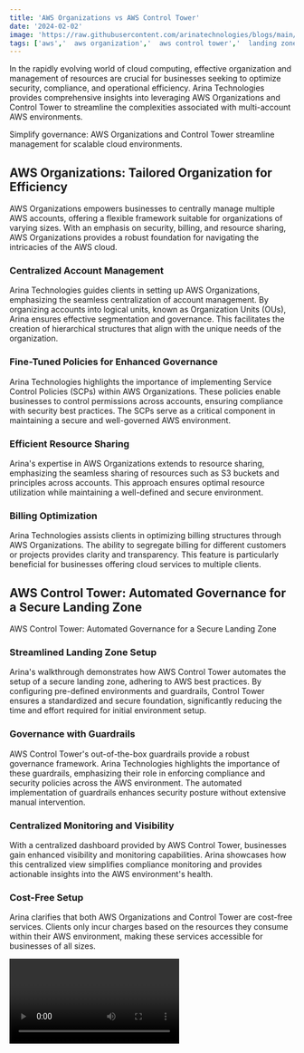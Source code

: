 ```yaml
---
title: 'AWS Organizations vs AWS Control Tower'
date: '2024-02-02'
image: 'https://raw.githubusercontent.com/arinatechnologies/blogs/main/images/smorganizationsvscontrol.webp'
tags: ['aws','  aws organization','  aws control tower','  landing zone','  Guardrails']
---
```


In the rapidly evolving world of cloud computing, effective organization and management of resources are crucial for businesses seeking to optimize security, compliance, and operational efficiency. Arina Technologies provides comprehensive insights into leveraging AWS Organizations and Control Tower to streamline the complexities associated with multi-account AWS environments.

Simplify governance: AWS Organizations and Control Tower streamline management for scalable cloud environments.

## AWS Organizations: Tailored Organization for Efficiency
AWS Organizations empowers businesses to centrally manage multiple AWS accounts, offering a flexible framework suitable for organizations of varying sizes. With an emphasis on security, billing, and resource sharing, AWS Organizations provides a robust foundation for navigating the intricacies of the AWS cloud.

### Centralized Account Management
Arina Technologies guides clients in setting up AWS Organizations, emphasizing the seamless centralization of account management. By organizing accounts into logical units, known as Organization Units (OUs), Arina ensures effective segmentation and governance. This facilitates the creation of hierarchical structures that align with the unique needs of the organization.

### Fine-Tuned Policies for Enhanced Governance
Arina Technologies highlights the importance of implementing Service Control Policies (SCPs) within AWS Organizations. These policies enable businesses to control permissions across accounts, ensuring compliance with security best practices. The SCPs serve as a critical component in maintaining a secure and well-governed AWS environment.
### Efficient Resource Sharing
Arina's expertise in AWS Organizations extends to resource sharing, emphasizing the seamless sharing of resources such as S3 buckets and principles across accounts. This approach ensures optimal resource utilization while maintaining a well-defined and secure environment.

### Billing Optimization
Arina Technologies assists clients in optimizing billing structures through AWS Organizations. The ability to segregate billing for different customers or projects provides clarity and transparency. This feature is particularly beneficial for businesses offering cloud services to multiple clients.

## AWS Control Tower: Automated Governance for a Secure Landing Zone
AWS Control Tower: Automated Governance for a Secure Landing Zone

### Streamlined Landing Zone Setup
Arina's walkthrough demonstrates how AWS Control Tower automates the setup of a secure landing zone, adhering to AWS best practices. By configuring pre-defined environments and guardrails, Control Tower ensures a standardized and secure foundation, significantly reducing the time and effort required for initial environment setup.

### Governance with Guardrails
AWS Control Tower's out-of-the-box guardrails provide a robust governance framework. Arina Technologies highlights the importance of these guardrails, emphasizing their role in enforcing compliance and security policies across the AWS environment. The automated implementation of guardrails enhances security posture without extensive manual intervention.

### Centralized Monitoring and Visibility
With a centralized dashboard provided by AWS Control Tower, businesses gain enhanced visibility and monitoring capabilities. Arina showcases how this centralized view simplifies compliance monitoring and provides actionable insights into the AWS environment's health.

### Cost-Free Setup
Arina clarifies that both AWS Organizations and Control Tower are cost-free services. Clients only incur charges based on the resources they consume within their AWS environment, making these services accessible for businesses of all sizes.

<Video id="n38fcWzG9O0" title="AWS Organizations vs AWS Control Tower"/>

## COMPARISON


                                                <table className="awsvstower">
                                                <tbody>
                                                <tr>
                                                        <th>Feature/Aspect</th>
                                                        <th>AWS Organizations</th>
                                                        <th>AWS Control Tower</th>
                                                    </tr>
                                                    <tr>
                                                        <td>Service Overview</td>
                                                        <td>A service for centrally managing and governing multiple AWS accounts.</td>
                                                        <td>A service designed to set up and govern a secure, multi-account AWS environment.</td>
                                                    </tr>
                                                    <tr>
                                                        <td>Account Management</td>
                                                        <td>Centrally manage accounts and group them into organizational units.</td>
                                                        <td>Automated account provisioning with pre-configured environments.</td>
                                                    </tr>
                                                    <tr>
                                                        <td>Policies and Governance</td>
                                                        <td>Apply Service Control Policies (SCPs) across accounts for permissions control.</td>
                                                        <td>Implement governance rules with mandatory and strongly recommended guardrails.</td>
                                                    </tr>
                                                    <tr>
                                                        <td>Compliance and Security</td>
                                                        <td>Define and enforce compliance and security policies across all accounts.</td>
                                                        <td>Set up a landing zone that complies with best-practice blueprints.</td>
                                                    </tr>
                                                    <tr>
                                                        <td>Resource Sharing</td>
                                                        <td>Share resources like S3 buckets, and principles across accounts.</td>
                                                        <td>Limited inherent resource sharing; relies on AWS Organizations for such capabilities.</td>
                                                    </tr>
                                                    <tr>
                                                        <td>Billing and Pricing</td>
                                                        <td>Free service; pay only for the resources used within the managed accounts.</td>
                                                        <td>No additional cost for the service; pay for AWS resources and any associated features.</td>
                                                    </tr>
                                                    <tr>
                                                        <td>Visibility and Monitoring</td>
                                                        <td>Limited to organizing accounts; rely on other AWS tools for monitoring.</td>
                                                        <td>Provides a centralized dashboard for compliance and account monitoring.</td>
                                                    </tr>
                                                    <tr>
                                                        <td>Ease of Setup</td>
                                                        <td>Manually manage accounts and apply policies; potentially complex setup.</td>
                                                        <td>Automated setup of a baseline environment; easier and faster for initial setup.</td>
                                                    </tr>
                                                    <tr>
                                                        <td>Customizability</td>
                                                        <td>Highly customizable account structure and policies.</td>
                                                        <td>Pre-configured blueprints limit customization but ensure best practices.</td>
                                                    </tr>
                                                    <tr>
                                                        <td>Use-Cases</td>
                                                        <td>Ideal for businesses with existing AWS accounts needing centralized management.</td>
                                                        <td>Perfect for businesses setting up a new AWS environment with governance in mind.</td>
                                                    </tr>
                                                </tbody>
                                                    
                                                </table> 

## Choosing the Right Tool for Your Cloud Journey
Arina Technologies recognizes the importance of selecting the right tool based on an organization's size, complexity, and growth trajectory. While AWS Organizations offers flexibility for smaller organizations, AWS Control Tower becomes a compelling choice as businesses scale and require automated governance and compliance enforcement.

In conclusion, Arina Technologies stands as a guiding partner, helping businesses navigate the AWS cloud landscape efficiently. Through strategic implementation of AWS Organizations and Control Tower, Arina ensures that clients achieve optimal resource utilization, robust security, and compliance adherence. To explore how Arina Technologies can assist your organization in harnessing the full potential of AWS, contact us today.
